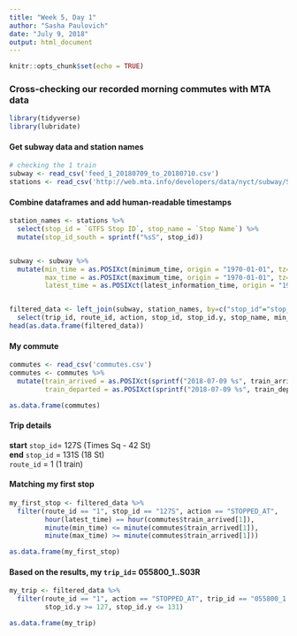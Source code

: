 ```yaml
---
title: "Week 5, Day 1"
author: "Sasha Paulovich"
date: "July 9, 2018"
output: html_document
---
```


```r
knitr::opts_chunk$set(echo = TRUE)
```


### Cross-checking our recorded morning commutes with MTA data
```r
library(tidyverse)
library(lubridate)
```


#### Get subway data and station names
```r
# checking the 1 train
subway <- read_csv('feed_1_20180709_to_20180710.csv')
stations <- read_csv('http://web.mta.info/developers/data/nyct/subway/Stations.csv')
```


#### Combine dataframes and add human-readable timestamps
```r
station_names <- stations %>%
  select(stop_id = `GTFS Stop ID`, stop_name = `Stop Name`) %>%
  mutate(stop_id_south = sprintf("%sS", stop_id)) 


subway <- subway %>% 
  mutate(min_time = as.POSIXct(minimum_time, origin = "1970-01-01", tz="America/New_York"), 
         max_time = as.POSIXct(maximum_time, origin = "1970-01-01", tz="America/New_York"),
         latest_time = as.POSIXct(latest_information_time, origin = "1970-01-01", tz="America/New_York"))


filtered_data <- left_join(subway, station_names, by=c("stop_id"="stop_id_south")) %>%
  select(trip_id, route_id, action, stop_id, stop_id.y, stop_name, min_time, max_time, latest_time)
head(as.data.frame(filtered_data))
```


#### My commute
```r
commutes <- read_csv('commutes.csv')
commutes <- commutes %>% 
  mutate(train_arrived = as.POSIXct(sprintf("2018-07-09 %s", train_arrived), tz="America/New_York"),
         train_departed = as.POSIXct(sprintf("2018-07-09 %s", train_departed), tz="America/New_York"))

as.data.frame(commutes)
```


#### Trip details
**start** `stop_id`= 127S (Times Sq - 42 St)  
**end** `stop_id` = 131S (18 St)  
`route_id` = 1 (1 train)   


#### Matching my first stop
```r
my_first_stop <- filtered_data %>% 
  filter(route_id == "1", stop_id == "127S", action == "STOPPED_AT",
         hour(latest_time) == hour(commutes$train_arrived[1]),
         minute(min_time) <= minute(commutes$train_arrived[1]),
         minute(max_time) >= minute(commutes$train_arrived[1]))

as.data.frame(my_first_stop)
```


#### Based on the results, my `trip_id`= 055800_1..S03R
```r

my_trip <- filtered_data %>% 
  filter(route_id == "1", action == "STOPPED_AT", trip_id == "055800_1..S03R", 
         stop_id.y >= 127, stop_id.y <= 131)

as.data.frame(my_trip)
```




